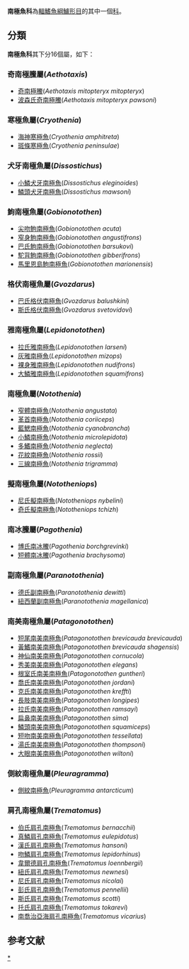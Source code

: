 {{Automatic Taxobox
| name = 南極魚科
| image = Dmawsoni Head shot.jpg
| image_caption = ''[[Dissostichus_mawsoni|Dissostichus mawsoni]]''
| taxon = Nototheniidae
| authority = [[Albert_Günther|Günther]], 1861
| subdivision_ranks = [[屬|屬]]<ref>{{FishBase family | family = Nototheniidae| month = February | year = 2014}}</ref>
| subdivision = 
* ''[[Aethotaxis|Aethotaxis]]''
* ''[[Cryothenia|Cryothenia]]''
* ''[[Dissostichus|Dissostichus]]''
* ''[[Gobionotothen|Gobionotothen]]''
* ''[[Gvozdarus|Gvozdarus]]''
* ''[[Lepidonotothen|Lepidonotothen]]''
* ''[[Notothenia|Notothenia]]''
* ''[[Nototheniops|Nototheniops]]''
* ''[[Pagothenia|Pagothenia]]''
* ''[[Paranotothenia|Paranotothenia]]''
* ''[[Patagonotothen|Patagonotothen]]''
* ''[[Pleuragramma|Pleuragramma]]''
* ''[[Trematomus|Trematomus]]''
}}
'''南極魚科'''為[[輻鰭魚綱|輻鰭魚綱]][[鱸形目|鱸形目]]的其中一個[[科|科]]。

==分類==
'''南極魚科'''其下分16個屬，如下：
===奇南極鰧屬(''Aethotaxis'')===
*[[奇南極鰧|奇南極鰧]](''Aethotaxis mitopteryx mitopteryx'')
*[[波森氏奇南極鰧|波森氏奇南極鰧]](''Aethotaxis mitopteryx pawsoni'')
===寒極魚屬(''Cryothenia'')===
*[[海神寒極魚|海神寒極魚]](''Cryothenia amphitreta'')
*[[斑條寒極魚|斑條寒極魚]](''Cryothenia peninsulae'')
===犬牙南極魚屬(''Dissostichus'')===
*[[小鱗犬牙南極魚|小鱗犬牙南極魚]](''Dissostichus eleginoides'')
*[[鱗頭犬牙南極魚|鱗頭犬牙南極魚]](''Dissostichus mawsoni'')
===鮈南極魚屬(''Gobionotothen'')===
*[[尖吻鮈南極魚|尖吻鮈南極魚]](''Gobionotothen acuta'')
*[[窄身鮈南極魚|窄身鮈南極魚]](''Gobionotothen angustifrons'')
*[[巴氏鮈南極魚|巴氏鮈南極魚]](''Gobionotothen barsukovi'')
*[[駝背鮈南極魚|駝背鮈南極魚]](''Gobionotothen gibberifrons'')
*[[馬里恩島鮈南極魚|馬里恩島鮈南極魚]](''Gobionotothen marionensis'')

===格伏南極魚屬(''Gvozdarus'')===
*[[巴氏格伏南極魚|巴氏格伏南極魚]](''Gvozdarus balushkini'')
*[[斯氏格伏南極魚|斯氏格伏南極魚]](''Gvozdarus svetovidovi'')
===雅南極魚屬(''Lepidonotothen'')===
*[[拉氏雅南極魚|拉氏雅南極魚]](''Lepidonotothen larseni'')
*[[灰雅南極魚|灰雅南極魚]](''Lepidonotothen mizops'')
*[[裸身雅南極魚|裸身雅南極魚]](''Lepidonotothen nudifrons'')
*[[大鱗雅南極魚|大鱗雅南極魚]](''Lepidonotothen squamifrons'')

===南極魚屬(''Notothenia'')===
*[[窄體南極魚|窄體南極魚]](''Notothenia angustata'')
*[[革首南極魚|革首南極魚]](''Notothenia coriiceps'')
*[[藍鰓南極魚|藍鰓南極魚]](''Notothenia cyanobrancha'')
*[[小鱗南極魚|小鱗南極魚]](''Notothenia microlepidota'')
*[[多鰭南極魚|多鰭南極魚]](''Notothenia neglecta'')
*[[花紋南極魚|花紋南極魚]](''Notothenia rossii'')
*[[三線南極魚|三線南極魚]](''Notothenia trigramma'')

===擬南極魚屬(''Nototheniops'')===
*[[尼氏擬南極魚|尼氏擬南極魚]](''Nototheniops nybelini'')
*[[奇氏擬南極魚|奇氏擬南極魚]](''Nototheniops tchizh'')

===南冰鰧屬(''Pagothenia'')===
*[[博氏南冰鰧|博氏南冰鰧]](''Pagothenia borchgrevinki'')
*[[短體南冰鰧|短體南冰鰧]](''Pagothenia brachysoma'')

===副南極魚屬(''Paranotothenia'')===
*[[德氏副南極魚|德氏副南極魚]](''Paranotothenia dewitti'')
*[[紐西蘭副南極魚|紐西蘭副南極魚]](''Paranotothenia magellanica'')

===南美南極魚屬(''Patagonotothen'')===
*[[短尾南美南極魚|短尾南美南極魚]](''Patagonotothen brevicauda brevicauda'')
*[[黃鰭南美南極魚|黃鰭南美南極魚]](''Patagonotothen brevicauda shagensis'')
*[[神仙南美南極魚|神仙南美南極魚]](''Patagonotothen cornucola'')
*[[秀美南美南極魚|秀美南美南極魚]](''Patagonotothen elegans'')
*[[根室氏南美南極魚|根室氏南美南極魚]](''Patagonotothen guntheri'')
*[[喬氏南美南極魚|喬氏南美南極魚]](''Patagonotothen jordani'')
*[[克氏南美南極魚|克氏南美南極魚]](''Patagonotothen kreffti'')
*[[長肢南美南極魚|長肢南美南極魚]](''Patagonotothen longipes'')
*[[拉氏南美南極魚|拉氏南美南極魚]](''Patagonotothen ramsayi'')
*[[扁鼻南美南極魚|扁鼻南美南極魚]](''Patagonotothen sima'')
*[[鱗頭南美南極魚|鱗頭南美南極魚]](''Patagonotothen squamiceps'')
*[[短吻南美南極魚|短吻南美南極魚]](''Patagonotothen tessellata'')
*[[湯氏南美南極魚|湯氏南美南極魚]](''Patagonotothen thompsoni'')
*[[大眼南美南極魚|大眼南美南極魚]](''Patagonotothen wiltoni'')

===側紋南極魚屬(''Pleuragramma'')===
*[[側紋南極魚|側紋南極魚]](''Pleuragramma antarcticum'')
===肩孔南極魚屬(''Trematomus'')===
*[[伯氏肩孔南極魚|伯氏肩孔南極魚]](''Trematomus bernacchii'')
*[[真鱗肩孔南極魚|真鱗肩孔南極魚]](''Trematomus eulepidotus'')
*[[漢氏肩孔南極魚|漢氏肩孔南極魚]](''Trematomus hansoni'')
*[[吻鱗肩孔南極魚|吻鱗肩孔南極魚]](''Trematomus lepidorhinus'')
*[[韋爾德肩孔南極魚|韋爾德肩孔南極魚]](''Trematomus loennbergii'')
*[[紐氏肩孔南極魚|紐氏肩孔南極魚]](''Trematomus newnesi'')
*[[尼氏肩孔南極魚|尼氏肩孔南極魚]](''Trematomus nicolai'')
*[[彭氏肩孔南極魚|彭氏肩孔南極魚]](''Trematomus pennellii'')
*[[斯氏肩孔南極魚|斯氏肩孔南極魚]](''Trematomus scotti'')
*[[托氏肩孔南極魚|托氏肩孔南極魚]](''Trematomus tokarevi'')
*[[南喬治亞海肩孔南極魚|南喬治亞海肩孔南極魚]](''Trematomus vicarius'')
==参考文献==
{{reflist}}
{{Taxonbar|from=Q571462}}

[[Category:南極魚科|*]]